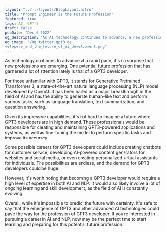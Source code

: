 ```yaml
---
layout: "../../layouts/BlogLayout.astro"
title: "Prompt Engineer is the Future Profession"
featured: true
tags: AI, GPT-3
draft: false
pubDate: "Dec 6 2022"
og_description: "As AI technology continues to advance, a new profession is emerging - the GPT3 developer. This article explores the potential future of GPT3 developers, including the skills and expertise required, the possible careers and applications, and the potential demand for these professionals. Read on to learn more about this exciting future profession."
og_image: "/og_twitter_gpt3_de
velopers_and_the_future_of_ai_development.png"
---
```


As technology continues to advance at a rapid pace, it's no surprise that new professions are emerging. One potential future profession that has garnered a lot of attention lately is that of a GPT3 developer.

For those unfamiliar with GPT3, it stands for Generative Pretrained Transformer 3, a state-of-the-art natural language processing (NLP) model developed by OpenAI. It has been hailed as a major breakthrough in the field of AI and has the ability to generate human-like text and perform various tasks, such as language translation, text summarization, and question answering.

Given its impressive capabilities, it's not hard to imagine a future where GPT3 developers are in high demand. These professionals would be responsible for creating and maintaining GPT3-powered applications and systems, as well as fine-tuning the model to perform specific tasks and improve its accuracy.

Some possible careers for GPT3 developers could include creating chatbots for customer service, developing AI-powered content generators for websites and social media, or even creating personalized virtual assistants for individuals. The possibilities are endless, and the demand for GPT3 developers could be huge.

However, it's worth noting that becoming a GPT3 developer would require a high level of expertise in both AI and NLP. It would also likely involve a lot of ongoing learning and skill development, as the field of AI is constantly evolving.

Overall, while it's impossible to predict the future with certainty, it's safe to say that the emergence of GPT3 and other advanced AI technologies could pave the way for the profession of GPT3 developer. If you're interested in pursuing a career in AI and NLP, now may be the perfect time to start learning and preparing for this potential future profession.
